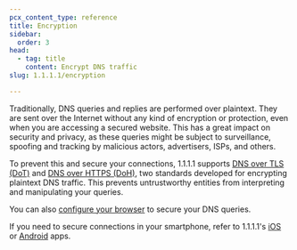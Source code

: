 ```yaml
---
pcx_content_type: reference
title: Encryption
sidebar:
  order: 3
head:
  - tag: title
    content: Encrypt DNS traffic
slug: 1.1.1.1/encryption

---
```


Traditionally, DNS queries and replies are performed over plaintext. They are sent over the Internet without any kind of encryption or protection, even when you are accessing a secured website. This has a great impact on security and privacy, as these queries might be subject to surveillance, spoofing and tracking by malicious actors, advertisers, ISPs, and others.

To prevent this and secure your connections, 1.1.1.1 supports [DNS over TLS (DoT)](/1.1.1.1/encryption/dns-over-tls/) and [DNS over HTTPS (DoH)](/1.1.1.1/encryption/dns-over-https/), two standards developed for encrypting plaintext DNS traffic. This prevents untrustworthy entities from interpreting and manipulating your queries.

You can also [configure your browser](/1.1.1.1/encryption/dns-over-https/encrypted-dns-browsers/) to secure your DNS queries.

If you need to secure connections in your smartphone, refer to 1.1.1.1's [iOS](/1.1.1.1/setup/ios/) or [Android](/1.1.1.1/setup/android/) apps.

